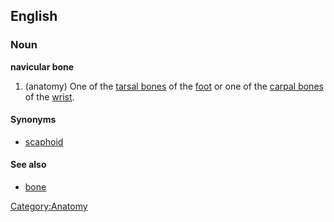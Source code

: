 {{wikipedia}}
==English==
===Noun===
'''navicular bone'''
# (anatomy) One of the [[tarsal bone]]s of the [[foot]] or one of the [[carpal bone]]s of the [[wrist]].

====Synonyms====
* [[scaphoid]]

====See also====
*[[bone]]

[[Category:Anatomy]]